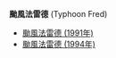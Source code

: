 '''颱風法雷德''' (Typhoon Fred)
* [[颱風法雷德_(1991年)|颱風法雷德 (1991年)]]
* [[颱風法雷德_(1994年)|颱風法雷德 (1994年)]]
{{Disambig|Cat=五字消歧义}}